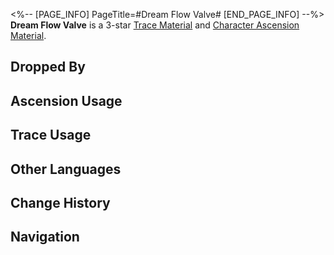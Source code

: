 <%-- [PAGE_INFO]
PageTitle=#Dream Flow Valve#
[END_PAGE_INFO] --%>
{{Item Infobox
|id          = 114002
|image       = Item Dream Flow Valve.png
|type        = Trace Material
|type2       = Character Ascension Material
|invCategory = Upgrade Materials
|rarity      = 3
|effect      = 
|description = A control component for Dreamscape creations. Normal material used for enhancement.
|source1     = [[Dreamjolt Troupe at Equilibrium Level 2 or higher]]
|source2     = [[Omni-Synthesizer]] &mdash; Material Synthesis
|source3     = [[Simulated Universe]] enemies
|source4     = [[Omni-Synthesizer]] &mdash; Material Exchange
}}
{{Description|A dream-building device that regulates desires and controls the Dreamscape creations' emotions.<br /><br />''"If this device fails, you will get a member of the Dreamjolt Troupe."''}}
'''Dream Flow Valve''' is a 3-star [[Trace Material]] and [[Character Ascension Material]].

==Dropped By==
{{Dropped By}}

==Ascension Usage==
{{Ascension Usage}}

==Trace Usage==
{{Trace Usage}}

==Other Languages==
{{Other Languages
|en   = Dream Flow Valve
|zhs  = 流梦阀门
|zht  = 流夢閥門
|ja   = ドリームフローバルブ
|ko   = 꿈 흐름 밸브
|es   = Válvula del flujo de sueños
|fr   = Valve de débit onirique
|ru   = Клапан потока сновидений
|th   = Dream Flow Valve
|vi   = Van Dòng Chảy Giấc Mơ
|de   = Traumflussventil
|id   = Dream Flow Valve
|pt   = Válvula de Fluxo de Sonhos
}}

==Change History==
{{Change History|2.0}}

==Navigation==
{{Upgrade Material Navbox}}